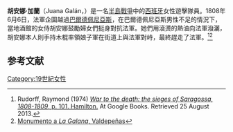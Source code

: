 
'''胡安娜·加蘭'''（Juana Galán，{{bd|1787年||1812年|}}）是一名[[半島戰爭|半島戰爭]]中的[[西班牙|西班牙]]女性遊擊隊員。1808年6月6日，法軍企圖越過[[巴爾德佩尼亞斯|巴爾德佩尼亞斯]]，在巴爾德佩尼亞斯男性不足的情況下，當地酒館的女侍胡安娜鼓勵婦女們挺身對抗法軍。她們用滾燙的熱油向法軍潑灑，胡安娜本人則手持木棍率領娘子軍在街道上與法軍對峙，最終趕走了法軍。<ref>Rudorff, Raymond (1974) [http://books.google.es/books?id=DdVnAAAAMAAJ&q=Juana+Gal%C3%A1n+Valdepe%C3%B1as+heroine&dq=Juana+Gal%C3%A1n+Valdepe%C3%B1as+heroine&hl=en&sa=X&ei=s8EZUvXKNseM7Qa_34CwAg&ved=0CC4Q6AEwAA ''War to the death: the sieges of Saragossa, 1808-1809'', p. 101. Hamilton.] At Google Books. Retrieved 25 August 2013.</ref><ref>[http://www.biodiversidadvirtual.org/etno/Monumento-a-La-Galana-Valdepenas-img24517.html Monumento a ''La Galana'', Valdepeñas]</ref>

==参考文献==
{{reflist}}

{{bio-stub}}
[[Category:19世紀女性|Category:19世紀女性]]